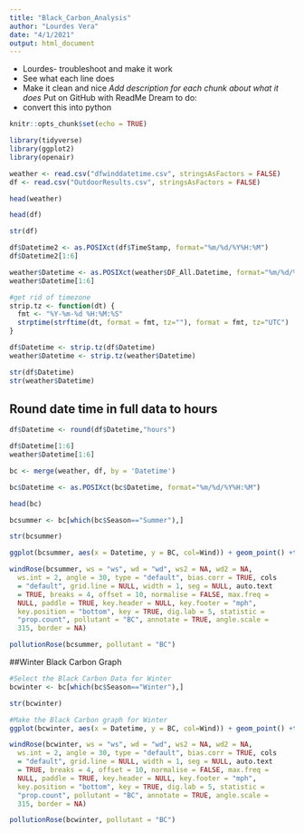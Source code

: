 ---
title: "Black_Carbon_Analysis"
author: "Lourdes Vera"
date: "4/1/2021"
output: html_document
---
* Lourdes- troubleshoot and make it work
* See what each line does
* Make it clean and nice
*Add description for each chunk about what it does
*Put on GitHub with ReadMe
Dream to do:
* convert this into python

```{r setup, include=FALSE}
knitr::opts_chunk$set(echo = TRUE)
```

```{r}
library(tidyverse)
library(ggplot2)
library(openair)
```

```{r}
weather <- read.csv("dfwinddatetime.csv", stringsAsFactors = FALSE)
df <- read.csv("OutdoorResults.csv", stringsAsFactors = FALSE)
```
```{r}
head(weather)
```
```{r}
head(df)
```
```{r}
str(df)
```


```{r}
df$Datetime2 <- as.POSIXct(df$TimeStamp, format="%m/%d/%Y%H:%M")
df$Datetime2[1:6]

weather$Datetime <- as.POSIXct(weather$DF_All.Datetime, format="%m/%d/%Y%H:%M")
weather$Datetime[1:6]
```
```{r}
#get rid of timezone 
strip.tz <- function(dt) {
  fmt <- "%Y-%m-%d %H:%M:%S"
  strptime(strftime(dt, format = fmt, tz=""), format = fmt, tz="UTC")
}

df$Datetime <- strip.tz(df$Datetime)
weather$Datetime <- strip.tz(weather$Datetime)
```

```{r}
str(df$Datetime)
str(weather$Datetime)
```
## Round date time in full data to hours
```{r}
df$Datetime <- round(df$Datetime,"hours")
```
```{r}
df$Datetime[1:6]
weather$Datetime[1:6]
```
```{r}
bc <- merge(weather, df, by = 'Datetime')
```
```{r}
bc$Datetime <- as.POSIXct(bc$Datetime, format="%m/%d/%Y%H:%M")
```
```{r}
head(bc)
```

```{r}
bcsummer <- bc[which(bc$Season=="Summer"),]
```
```{r}
str(bcsummer)
```


```{r}
ggplot(bcsummer, aes(x = Datetime, y = BC, col=Wind)) + geom_point() +theme_classic() + ggtitle("Summer Black Carbon Concentrations over Time and Wind Direction") + ylab("Black Carbon ug/m^3") + xlab('Date')
```

```{r}
windRose(bcsummer, ws = "ws", wd = "wd", ws2 = NA, wd2 = NA, 
  ws.int = 2, angle = 30, type = "default", bias.corr = TRUE, cols
  = "default", grid.line = NULL, width = 1, seg = NULL, auto.text 
  = TRUE, breaks = 4, offset = 10, normalise = FALSE, max.freq = 
  NULL, paddle = TRUE, key.header = NULL, key.footer = "mph", 
  key.position = "bottom", key = TRUE, dig.lab = 5, statistic = 
  "prop.count", pollutant = "BC", annotate = TRUE, angle.scale = 
  315, border = NA)

pollutionRose(bcsummer, pollutant = "BC")

```
##Winter Black Carbon Graph

```{r}
#Select the Black Carbon Data for Winter
bcwinter <- bc[which(bc$Season=="Winter"),]
```
```{r}
str(bcwinter)
```

```{r}
#Make the Black Carbon graph for Winter
ggplot(bcwinter, aes(x = Datetime, y = BC, col=Wind)) + geom_point() +theme_classic() + ggtitle("Winter Black Carbon Concentrations over Time and Wind Direction") + ylab("Black Carbon ug/m^3") + xlab('Date') + scale_y_continuous(limits=c(0, 65))
```


```{r}
windRose(bcwinter, ws = "ws", wd = "wd", ws2 = NA, wd2 = NA, 
  ws.int = 2, angle = 30, type = "default", bias.corr = TRUE, cols
  = "default", grid.line = NULL, width = 1, seg = NULL, auto.text 
  = TRUE, breaks = 4, offset = 10, normalise = FALSE, max.freq = 
  NULL, paddle = TRUE, key.header = NULL, key.footer = "mph", 
  key.position = "bottom", key = TRUE, dig.lab = 5, statistic = 
  "prop.count", pollutant = "BC", annotate = TRUE, angle.scale = 
  315, border = NA)

pollutionRose(bcwinter, pollutant = "BC")

```












